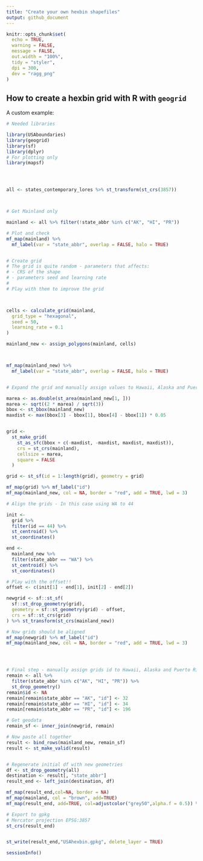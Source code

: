 ```yaml
---
title: "Create your own hexbin shapefiles"
output: github_document
---
```


```r
knitr::opts_chunk$set(
  echo = TRUE,
  warning = FALSE,
  message = FALSE,
  out.width = "100%",
  tidy = "styler",
  dpi = 300,
  dev = "ragg_png"
)
```

## How to create a hexbin grid with R with `geogrid`

A custom example:

```r

# Needed libraries

library(USAboundaries)
library(geogrid)
library(sf)
library(dplyr)
# For plotting only
library(mapsf)




all <- states_contemporary_lores %>% st_transform(st_crs(3857))



# Get Mainland only

mainland <- all %>% filter(!state_abbr %in% c("AK", "HI", "PR"))

# Plot and check
mf_map(mainland) %>%
  mf_label(var = "state_abbr", overlap = FALSE, halo = TRUE)


# Create grid
# The grid is quite random - parameters that affects:
# - CRS of the shape
# - parameters seed and learning rate
#
# Play with them to improve the grid



cells <- calculate_grid(mainland,
  grid_type = "hexagonal",
  seed = 50,
  learning_rate = 0.1
)

mainland_new <- assign_polygons(mainland, cells)



mf_map(mainland_new) %>%
  mf_label(var = "state_abbr", overlap = FALSE, halo = TRUE)


# Expand the grid and manually assign values to Hawaii, Alaska and Puerto Rico

marea <- as.double(st_area(mainland_new[1, ]))
marea <- sqrt((2 * marea) / sqrt(3))
bbox <- st_bbox(mainland_new)
maxdist <- max(bbox[3] - bbox[1], bbox[4] - bbox[1]) * 0.05


grid <-
  st_make_grid(
    st_as_sfc(bbox + c(-maxdist, -maxdist, maxdist, maxdist)),
    crs = st_crs(mainland),
    cellsize = marea,
    square = FALSE
  )

grid <- st_sf(id = 1:length(grid), geometry = grid)

mf_map(grid) %>% mf_label("id")
mf_map(mainland_new, col = NA, border = "red", add = TRUE, lwd = 3)

# Align the grids - In this case using WA to 44

init <-
  grid %>%
  filter(id == 44) %>%
  st_centroid() %>%
  st_coordinates()

end <-
  mainland_new %>%
  filter(state_abbr == "WA") %>%
  st_centroid() %>%
  st_coordinates()

# Play with the offset!!
offset <- c(init[1] - end[1], init[2] - end[2])

newgrid <- sf::st_sf(
  sf::st_drop_geometry(grid),
  geometry = sf::st_geometry(grid) - offset,
  crs = sf::st_crs(grid)
) %>% st_transform(st_crs(mainland_new))

# Now grids should be aligned
mf_map(newgrid) %>% mf_label("id")
mf_map(mainland_new, col = NA, border = "red", add = TRUE, lwd = 3)




# Final step - manually assign grids id to Hawaii, Alaska and Puerto Rico
remain <- all %>%
  filter(state_abbr %in% c("AK", "HI", "PR")) %>%
  st_drop_geometry()
remain$id <- NA
remain[remain$state_abbr == "AK", "id"] <- 32
remain[remain$state_abbr == "HI", "id"] <- 34
remain[remain$state_abbr == "PR", "id"] <- 196

# Get geodata
remain_sf <- inner_join(newgrid, remain)

# Now paste all together
result <- bind_rows(mainland_new, remain_sf)
result <- st_make_valid(result)


# Regenerate initial df with new geometries
df <- st_drop_geometry(all)
destination <- result[, "state_abbr"]
result_end <- left_join(destination, df)

mf_map(result_end,col=NA, border = NA)
mf_map(mainland, col = "brown", add=TRUE)
mf_map(result_end, add=TRUE, col=adjustcolor("grey50",alpha.f = 0.5)) %>% mf_label("state_abbr", overlap = FALSE)

# Export to gpkg
# Mercator projection EPSG:3857
st_crs(result_end)


st_write(result_end,"USAhexbin.gpkg", delete_layer = TRUE)

sessionInfo()

```
